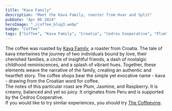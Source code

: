 ```yaml
---
title: "Kava Family"
description: "Meet the Kava Family, roaster from Hvar and Split"
pubDate: "Apr 06 2024"
heroImage: "./coffee_blog3.webp"
badge: "Coffee"
tags: ["Coffee", "Kava Family", "Croatia", "Cedros Cooperative", "Plum", "Jasmine", "Raspberry"]
---
```


The coffee was roasted by [Kava Family](https://kava.family), a roaster from Croatia.
The tale of kava intertwines the journey of two individuals bound by love, their cherished families, a circle of insightful friends, a dash of nostalgic childhood reminiscences, and a splash of vibrant hues.
Together, these elements weave the narrative of the family, creating an authentic and heartfelt story.
The coffee shops bear the simple yet evocative name - kava - drawing from the Croatian word for coffee.
<br />
The notes of this particular roast are Plum, Jasmine, and Raspberry. It is creamy, balanced and yet so juicy.
It originates from Peru and is supported by the Cedros Cooperative.
<br />
If you would like to try similar experiences, you should try [The Coffeevine](https://thecoffeevine.com/).
